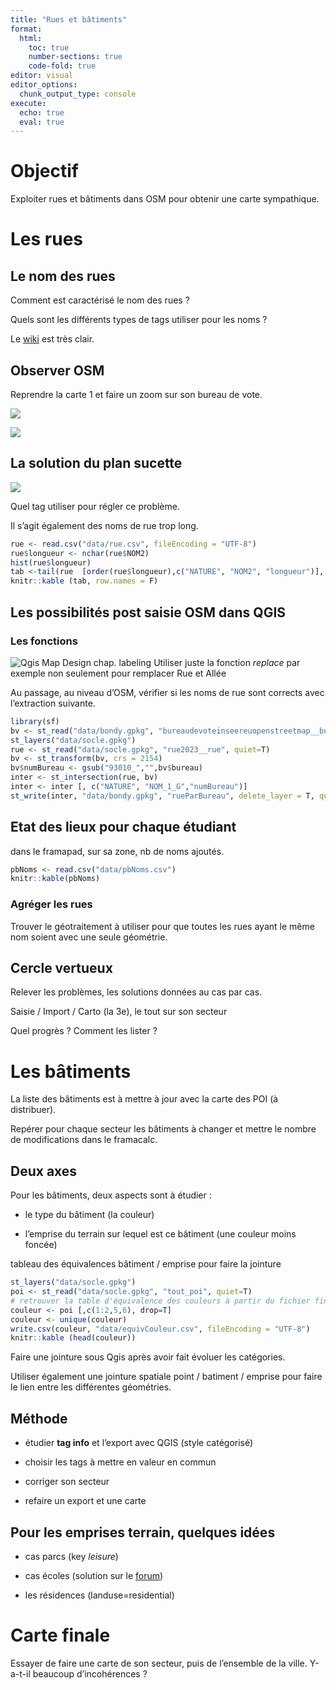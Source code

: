 ```yaml
---
title: "Rues et bâtiments"
format:
  html:
    toc: true
    number-sections: true
    code-fold: true
editor: visual
editor_options: 
  chunk_output_type: console
execute:
  echo: true
  eval: true
---
```


# Objectif

Exploiter rues et bâtiments dans OSM pour obtenir une carte sympathique.

# Les rues

## Le nom des rues

Comment est caractérisé le nom des rues ?

Quels sont les différents types de tags utiliser pour les noms ?

Le [wiki](https://wiki.openstreetmap.org/wiki/Names) est très clair.

## Observer OSM

Reprendre la carte 1 et faire un zoom sur son bureau de vote.

![](img/bv1.png)

![](img/tagnom.png)

## La solution du plan sucette

![](img/petitesRues.png)

Quel tag utiliser pour régler ce problème.

Il s'agit également des noms de rue trop long.

```r
rue <- read.csv("data/rue.csv", fileEncoding = "UTF-8")
rue$longueur <- nchar(rue$NOM2)
hist(rue$longueur)
tab <-tail(rue  [order(rue$longueur),c("NATURE", "NOM2", "longueur")], decreasing=F, 20)
knitr::kable (tab, row.names = F)
```

## Les possibilités post saisie OSM dans QGIS

### Les fonctions

![Qgis Map Design chap. labeling](img/automatisationNomRue.png) Utiliser juste la fonction *replace* par exemple non seulement pour remplacer Rue et Allée

Au passage, au niveau d'OSM, vérifier si les noms de rue sont corrects avec l'extraction suivante.

```r
library(sf)
bv <- st_read("data/bondy.gpkg", "bureaudevoteinseereuopenstreetmap__bureauBondy", quiet=T)
st_layers("data/socle.gpkg")
rue <- st_read("data/socle.gpkg", "rue2023__rue", quiet=T)
bv <- st_transform(bv, crs = 2154)
bv$numBureau <- gsub("93010_","",bv$bureau)
inter <- st_intersection(rue, bv)
inter <- inter [, c("NATURE", "NOM_1_G","numBureau")]
st_write(inter, "data/bondy.gpkg", "rueParBureau", delete_layer = T, quiet =T )
```

## Etat des lieux pour chaque étudiant

dans le framapad, sur sa zone, nb de noms ajoutés.

```r
pbNoms <- read.csv("data/pbNoms.csv")
knitr::kable(pbNoms)
```

### Agréger les rues

Trouver le géotraitement à utiliser pour que toutes les rues ayant le même nom soient avec une seule géométrie.

## Cercle vertueux

Relever les problèmes, les solutions données au cas par cas.

Saisie / Import / Carto (la 3e), le tout sur son secteur

Quel progrès ? Comment les lister ?

# Les bâtiments

La liste des bâtiments est à mettre à jour avec la carte des POI (à distribuer).

Repérer pour chaque secteur les bâtiments à changer et mettre le nombre de modifications dans le framacalc.

## Deux axes

Pour les bâtiments, deux aspects sont à étudier :

-   le type du bâtiment (la couleur)

-   l'emprise du terrain sur lequel est ce bâtiment (une couleur moins foncée)

tableau des équivalences bâtiment / emprise pour faire la jointure

```r
st_layers("data/socle.gpkg")
poi <- st_read("data/socle.gpkg", "tout_poi", quiet=T)
# retrouver la table d'équivalence des couleurs à partir du fichier final
couleur <- poi [,c(1:2,5,6), drop=T]
couleur <- unique(couleur)
write.csv(couleur, "data/equivCouleur.csv", fileEncoding = "UTF-8")
knitr::kable (head(couleur))
```

Faire une jointure sous Qgis après avoir fait évoluer les catégories.

Utiliser également une jointure spatiale point / batiment / emprise pour faire le lien entre les différentes géométries.

## Méthode

-   étudier **tag info** et l'export avec QGIS (style catégorisé)

-   choisir les tags à mettre en valeur en commun

-   corriger son secteur

-   refaire un export et une carte

## Pour les emprises terrain, quelques idées

-   cas parcs (key *leisure*)

-   cas écoles (solution sur le [forum](https://forum.openstreetmap.fr/t/groupe-scolaire-plusieurs-ecoles-sur-un-meme-site/18175/2))

-   les résidences (landuse=residential)

# Carte finale

Essayer de faire une carte de son secteur, puis de l'ensemble de la ville. Y-a-t-il beaucoup d'incohérences ?
